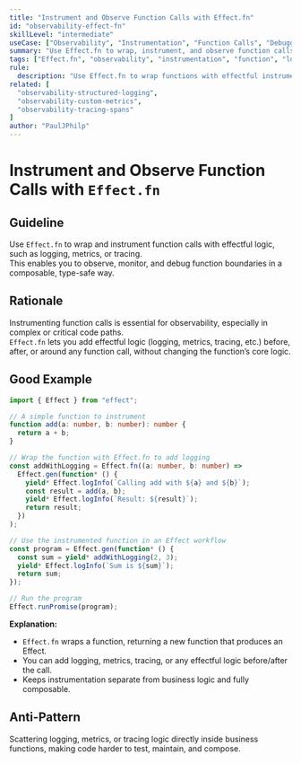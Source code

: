 ```yaml
---
title: "Instrument and Observe Function Calls with Effect.fn"
id: "observability-effect-fn"
skillLevel: "intermediate"
useCase: ["Observability", "Instrumentation", "Function Calls", "Debugging"]
summary: "Use Effect.fn to wrap, instrument, and observe function calls, enabling composable logging, metrics, and tracing at function boundaries."
tags: ["Effect.fn", "observability", "instrumentation", "function", "logging", "metrics", "tracing"]
rule:
  description: "Use Effect.fn to wrap functions with effectful instrumentation, such as logging, metrics, or tracing, in a composable and type-safe way."
related: [
  "observability-structured-logging",
  "observability-custom-metrics",
  "observability-tracing-spans"
]
author: "PaulJPhilp"
---
```


# Instrument and Observe Function Calls with `Effect.fn`

## Guideline

Use `Effect.fn` to wrap and instrument function calls with effectful logic, such as logging, metrics, or tracing.  
This enables you to observe, monitor, and debug function boundaries in a composable, type-safe way.

## Rationale

Instrumenting function calls is essential for observability, especially in complex or critical code paths.  
`Effect.fn` lets you add effectful logic (logging, metrics, tracing, etc.) before, after, or around any function call, without changing the function’s core logic.

## Good Example

```typescript
import { Effect } from "effect";

// A simple function to instrument
function add(a: number, b: number): number {
  return a + b;
}

// Wrap the function with Effect.fn to add logging
const addWithLogging = Effect.fn((a: number, b: number) =>
  Effect.gen(function* () {
    yield* Effect.logInfo(`Calling add with ${a} and ${b}`);
    const result = add(a, b);
    yield* Effect.logInfo(`Result: ${result}`);
    return result;
  })
);

// Use the instrumented function in an Effect workflow
const program = Effect.gen(function* () {
  const sum = yield* addWithLogging(2, 3);
  yield* Effect.logInfo(`Sum is ${sum}`);
  return sum;
});

// Run the program
Effect.runPromise(program);
```

**Explanation:**  
- `Effect.fn` wraps a function, returning a new function that produces an Effect.
- You can add logging, metrics, tracing, or any effectful logic before/after the call.
- Keeps instrumentation separate from business logic and fully composable.

## Anti-Pattern

Scattering logging, metrics, or tracing logic directly inside business functions, making code harder to test, maintain, and compose.